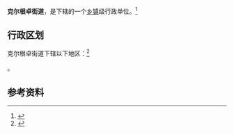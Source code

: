 {{中国乡级行政区|65/27/01/003/000}}

'''克尔根卓街道'''，是{{PRC admin/fullname|65/27/01/003/000|3}}下辖的一个[[乡镇|乡镇]]级行政单位。<ref>{{PRC admin/ref sgc|{{PRC admin/parent|65/27/01/003/000}}}}</ref>

== 行政区划 ==

克尔根卓街道下辖以下地区：<ref>{{PRC admin/ref sgc|65/27/01/003/000}}</ref>

{{PRC admin/children|65/27/01/003/000}}。

== 参考资料 ==

{{reflist}}

{{行政区划小作品}}
{{PRC admin/navcat|65/27/01/003/000}}